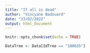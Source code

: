 ```yaml
---
title: "If all is dead"
author: "Vincyane Badouard"
date: "23/02/2022"
output: html_document
---
```


```r
knitr::opts_chunk$set(echo = TRUE)
```


```r
DataTree <- Data[IdTree == "100635"]
```

